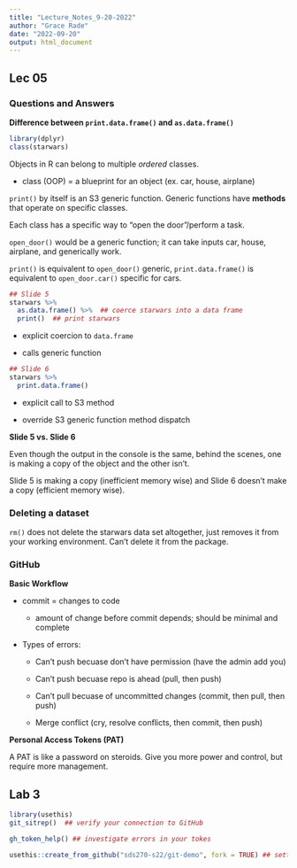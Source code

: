 ```yaml
---
title: "Lecture_Notes_9-20-2022"
author: "Grace Rade"
date: "2022-09-20"
output: html_document
---
```

## Lec 05

### Questions and Answers

**Difference between `print.data.frame()` and `as.data.frame()`**

```r
library(dplyr)
class(starwars)
```

Objects in R can belong to multiple *ordered* classes. 

  + class (OOP) = a blueprint for an object (ex. car, house, airplane)
  
`print()` by itself is an S3 generic function. Generic functions have **methods** that operate on specific classes. 

Each class has a specific way to "open the door"/perform a task. 

`open_door()` would be a generic function; it can take inputs car, house, airplane, and generically work. 

`print()` is equivalent to `open_door()` generic, `print.data.frame()` is equivalent to `open_door.car()` specific for cars. 

```r
## Slide 5
starwars %>%
  as.data.frame() %>%  ## coerce starwars into a data frame
  print()  ## print starwars
```

  + explicit coercion to `data.frame`
  
  + calls generic function
  
```r
## Slide 6
starwars %>%
  print.data.frame()
```

  + explicit call to S3 method
  
  + override S3 generic function method dispatch
  
**Slide 5 vs. Slide 6**

Even though the output in the console is the same, behind the scenes, one is making a copy of the object and the other isn't. 


Slide 5 is making a copy (inefficient memory wise) and Slide 6 doesn't make a copy (efficient memory wise). 

### Deleting a dataset

`rm()` does not delete the starwars data set altogether, just removes it from your working environment. Can't delete it from the package. 

### GitHub

**Basic Workflow**

  + commit = changes to code
  
    - amount of change before commit depends; should be minimal and complete
    
  + Types of errors:
    
    - Can't push becuase don't have permission (have the admin add you)
    
    - Can't push becuase repo is ahead (pull, then push)
    
    - Can't pull becuase of uncommitted changes (commit, then pull, then push)
    
    - Merge conflict (cry, resolve conflicts, then commit, then push)
    
**Personal Access Tokens (PAT)**

A PAT is like a password on steroids. Give you more power and control, but require more management.

## Lab 3

```r
library(usethis)
git_sitrep()  ## verify your connection to GitHub
```

```r
gh_token_help() ## investigate errors in your tokes
```

```r
usethis::create_from_github("sds270-s22/git-demo", fork = TRUE) ## setting up the local repo
```

